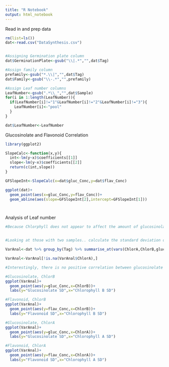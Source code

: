 ```yaml
---
title: "R Notebook"
output: html_notebook
---
```


Read in and prep data
```r
rm(list=ls())
dat<-read.csv("DataSynthesis.csv")


#Assigning Germination plate column
dat$GerminationPlate<-gsub("\\|.*","",dat$Tag)

#Assign family column
prefamily<-gsub("*.\\|","",dat$Tag)
dat$Family<-gsub("\\-.*","",prefamily)

#Assign Leaf number columns
LeafNumber<-gsub(".*\\_","",dat$Sample)
for(i in 1:length(LeafNumber)){
  if(LeafNumber[i]!="1"&LeafNumber[i]!="2"&LeafNumber[i]!="3"){
    LeafNumber[i]<-"pool"
  }
}

dat$LeafNumber<-LeafNumber

```


Glucosinolate and Flavonoid Correlation
```r
library(ggplot2)

SlopeCalc<-function(x,y){
  int<-lm(y~x)$coefficients[[1]]
  slope<-lm(y~x)$coefficients[[2]]
  return(c(int,slope))
}

GFSlopeInt<-SlopeCalc(x=dat$gluc_Conc,y=dat$flav_Conc)

ggplot(dat)+
  geom_point(aes(x=gluc_Conc,y=flav_Conc))+
  geom_abline(aes(slope=GFSlopeInt[2],intercept=GFSlopeInt[1]))




```


Analysis of Leaf number 
```r
#Because Chlorphyll does not appear to affect the amount of glucosinolates and flavonoids in the leaves, and the samples appear to be clustered in 2, even after removing the techincal duplicates (within leaf duplicate), I will analyze the variance in glucosinolate and flavonoid against the variance in chlorophyll for those with two samples (from the same plant). If glucosinolates or flavonoids are regulated with chlorophyll, or senesce as chlorophyll does, then as the variation in chlorophyll between samples increases, so should the variation between glucosinolate samples. 


#Looking at those with two samples.. calculate the standard deviation of the secondary compound and chlorophyll data. 

VarAnal<-dat %>% group_by(Tag) %>% summarise_at(vars(ChlorA,ChlorB,gluc_Conc,flav_Conc),.funs=sd)

VarAnal<-VarAnal[!is.na(VarAnal$ChlorA),]

#Interestingly, there is no positive correlation between glucosinolate or flavonoid standard deviation and chlorophyll (A or B) standard deviation in leaf replicates. This indicates that glucosinolates and flavonoids were uninfluenced by the amount of chlorophyll present and may not senesce with chlorophyll. It would appear that defence chemicals are one of the last things to go in the senescence process, if they go at all; however, the over abundance of defence chemicals in apparent senescing leaves may be due to the predator pressure the plants were feeling, so defence chemical regulation remained the same to avoid death before the senescence process could take place. If anything there may be a negative correlation. 

#Glucosinolate, ChlorB
ggplot(VarAnal)+
  geom_point(aes(y=gluc_Conc,x=ChlorB))+
  labs(y="Glucosinolate SD",x="Chlorophyll B SD")

#Flavonoid, ChlorB
ggplot(VarAnal)+
  geom_point(aes(y=flav_Conc,x=ChlorB))+
  labs(y="Flavonoid SD",x="Chlorophyll B SD")

#Glucosinolate, ChlorA
ggplot(VarAnal)+
  geom_point(aes(y=gluc_Conc,x=ChlorA))+
  labs(y="Glucosinolate SD",x="Chlorophyll A SD")

#Flavonoid, ChlorA
ggplot(VarAnal)+
  geom_point(aes(y=flav_Conc,x=ChlorA))+
  labs(y="Flavonoid SD",x="Chlorophyll A SD")


```


